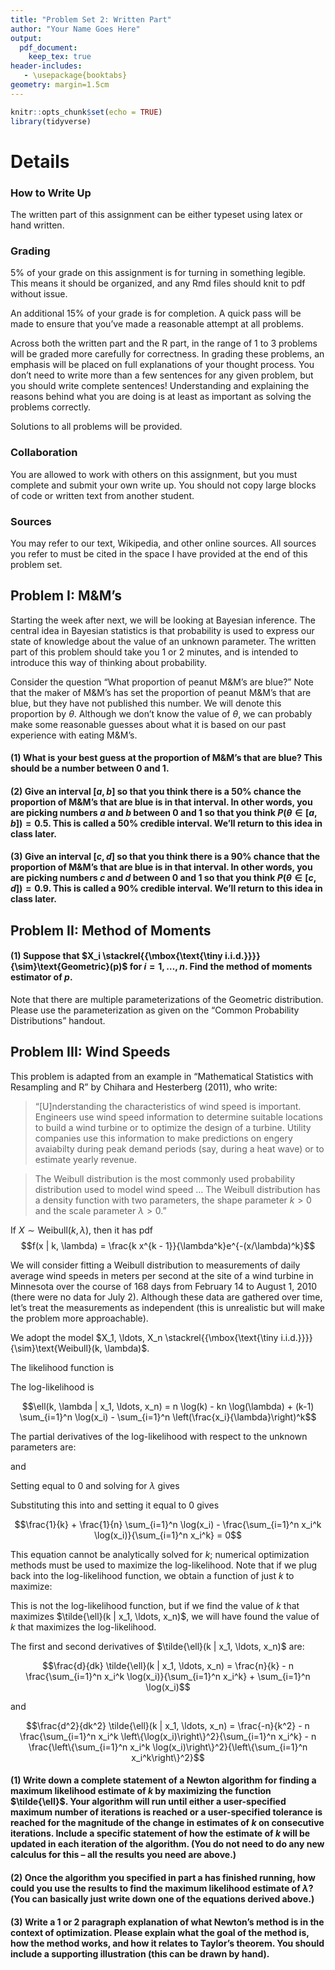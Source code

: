 ```yaml
---
title: "Problem Set 2: Written Part"
author: "Your Name Goes Here"
output:
  pdf_document:
    keep_tex: true
header-includes:
   - \usepackage{booktabs}
geometry: margin=1.5cm
---
```


```r
knitr::opts_chunk$set(echo = TRUE)
library(tidyverse)
```

\def\simiid{\stackrel{{\mbox{\text{\tiny i.i.d.}}}}{\sim}}

# Details

### How to Write Up

The written part of this assignment can be either typeset using latex or hand written.

### Grading

5% of your grade on this assignment is for turning in something legible.  This means it should be organized, and any Rmd files should knit to pdf without issue.

An additional 15% of your grade is for completion.  A quick pass will be made to ensure that you've made a reasonable attempt at all problems.

Across both the written part and the R part, in the range of 1 to 3 problems will be graded more carefully for correctness.  In grading these problems, an emphasis will be placed on full explanations of your thought process.  You don't need to write more than a few sentences for any given problem, but you should write complete sentences!  Understanding and explaining the reasons behind what you are doing is at least as important as solving the problems correctly.

Solutions to all problems will be provided.

### Collaboration

You are allowed to work with others on this assignment, but you must complete and submit your own write up.  You should not copy large blocks of code or written text from another student.

### Sources

You may refer to our text, Wikipedia, and other online sources.  All sources you refer to must be cited in the space I have provided at the end of this problem set.

## Problem I: M&M's

Starting the week after next, we will be looking at Bayesian inference.  The central idea in Bayesian statistics is that probability is used to express our state of knowledge about the value of an unknown parameter.  The written part of this problem should take you 1 or 2 minutes, and is intended to introduce this way of thinking about probability.

Consider the question "What proportion of peanut M&M's are blue?"  Note that the maker of M&M's has set the proportion of peanut M&M's that are blue, but they have not published this number.  We will denote this proportion by $\theta$.  Although we don't know the value of $\theta$, we can probably make some reasonable guesses about what it is based on our past experience with eating M&M's.

#### (1) What is your best guess at the proportion of M&M's that are blue?  This should be a number between 0 and 1.



#### (2) Give an interval $[a, b]$ so that you think there is a 50% chance the proportion of M&M's that are blue is in that interval.  In other words, you are picking numbers $a$ and $b$ between 0 and 1 so that you think $P(\theta \in [a, b]) = 0.5$.  This is called a 50% credible interval.  We'll return to this idea in class later.



#### (3) Give an interval $[c, d]$ so that you think there is a 90% chance that the proportion of M&M's that are blue is in that interval.  In other words, you are picking numbers $c$ and $d$ between 0 and 1 so that you think $P(\theta \in [c, d]) = 0.9$.  This is called a 90% credible interval.  We'll return to this idea in class later.



## Problem II: Method of Moments

#### (1) Suppose that $X_i \simiid \text{Geometric}(p)$ for $i = 1, \ldots, n$.  Find the method of moments estimator of $p$.

Note that there are multiple parameterizations of the Geometric distribution.  Please use the parameterization as given on the "Common Probability Distributions" handout.



## Problem III: Wind Speeds

This problem is adapted from an example in "Mathematical Statistics with Resampling and R" by Chihara and Hesterberg (2011), who write:

> "[U]nderstanding the characteristics of wind speed is important.  Engineers use wind speed information to determine suitable locations to build a wind turbine or to optimize the design of a turbine.  Utility companies use this information to make predictions on engery avaiabilty during peak demand periods (say, during a heat wave) or to estimate yearly revenue.

> The Weibull distribution is the most commonly used probability distribution used to model wind speed ... The Weibull distribution has a density function with two parameters, the shape parameter $k > 0$ and the scale parameter $\lambda > 0$."

If $X \sim \text{Weibull}(k, \lambda)$, then it has pdf
$$f(x | k, \lambda) = \frac{k x^{k - 1}}{\lambda^k}e^{-(x/\lambda)^k}$$

We will consider fitting a Weibull distribution to measurements of daily average wind speeds in meters per second at the site of a wind turbine in Minnesota over the course of 168 days from February 14 to August 1, 2010 (there were no data for July 2).  Although these data are gathered over time, let's treat the measurements as independent (this is unrealistic but will make the problem more approachable).

We adopt the model $X_1, \ldots, X_n \simiid \text{Weibull}(k, \lambda)$.

The likelihood function is

\begin{align*}
\mathcal{L}(k, \lambda | x_1, \ldots, x_n) &= \prod_{i=1}^n \frac{k x_i^{k - 1}}{\lambda^k}e^{-(x_i/\lambda)^k} \\
&= \frac{k^n}{\lambda^{kn}} \exp\left\{ -\sum_{i=1}^n (x_i / \lambda)^k \right\} \prod_{i=1}^n x_i^{k-1}
\end{align*}

The log-likelihood is

$$\ell(k, \lambda | x_1, \ldots, x_n) = n \log(k) - kn \log(\lambda) + (k-1) \sum_{i=1}^n \log(x_i) - \sum_{i=1}^n \left(\frac{x_i}{\lambda}\right)^k$$

The partial derivatives of the log-likelihood with respect to the unknown parameters are:

\begin{equation}
\frac{\partial}{\partial k} \ell(k, \lambda | x_1, \ldots, x_n) = \frac{n}{k} - n \log(\lambda) + \sum_{i=1}^n \log(x_i) - \sum_{i=1}^n \left(\frac{x_i}{\lambda}\right)^k \log\left(\frac{x_i}{\lambda}\right) \label{eqn:partial_wrt_k}
\end{equation}

and

\begin{equation}
\frac{\partial}{\partial \lambda} \ell(k, \lambda | x_1, \ldots, x_n) = \frac{-kn}{\lambda} + \frac{k}{\lambda^{k+1}}\sum_{i=1}^n x_i^k \label{eqn:partial_wrt_lambda}
\end{equation}

Setting \eqref{eqn:partial_wrt_lambda} equal to 0 and solving for $\lambda$ gives

\begin{equation}
\lambda = \left[ \frac{1}{n} \sum_{i=1}^n x_i^k \right]^{1/k}\label{eqn:lambda_sol}
\end{equation}

Substituting this into \eqref{eqn:partial_wrt_k} and setting it equal to 0 gives

$$\frac{1}{k} + \frac{1}{n} \sum_{i=1}^n \log(x_i) - \frac{\sum_{i=1}^n x_i^k \log(x_i)}{\sum_{i=1}^n x_i^k} = 0$$

This equation cannot be analytically solved for $k$; numerical optimization methods must be used to maximize the log-likelihood.  Note that if we plug \eqref{eqn:lambda_sol} back into the log-likelihood function, we obtain a function of just $k$ to maximize:

\begin{align*}
\tilde{\ell}(k | x_1, \ldots, x_n) &= n \log(k) - kn \log\left[\left\{ \frac{1}{n} \sum_{i=1}^n x_i^k \right\}^{1/k}\right] + (k-1) \sum_{i=1}^n \log(x_i) - \sum_{i=1}^n \left(\frac{x_i}{\left\{ \frac{1}{n} \sum_{i'=1}^n x_{i'}^k \right\}^{1/k}}\right)^k \\
&= n \log(k) - n \log\left[\frac{1}{n} \sum_{i=1}^n x_i^k \right] + (k-1) \sum_{i=1}^n \log(x_i) - \sum_{i=1}^n \frac{x_i^k}{\frac{1}{n} \sum_{i'=1}^n x_{i'}^k} \\
&= n \log(k) - n \log\left[\frac{1}{n} \sum_{i=1}^n x_i^k \right] + (k-1) \sum_{i=1}^n \log(x_i) - n \\
\end{align*}

This is not the log-likelihood function, but if we find the value of $k$ that maximizes $\tilde{\ell}(k | x_1, \ldots, x_n)$, we will have found the value of $k$ that maximizes the log-likelihood.

The first and second derivatives of $\tilde{\ell}(k | x_1, \ldots, x_n)$ are:

$$\frac{d}{dk} \tilde{\ell}(k | x_1, \ldots, x_n) = \frac{n}{k} - n \frac{\sum_{i=1}^n x_i^k \log(x_i)}{\sum_{i=1}^n x_i^k} + \sum_{i=1}^n \log(x_i)$$

and

$$\frac{d^2}{dk^2} \tilde{\ell}(k | x_1, \ldots, x_n) = \frac{-n}{k^2} - n \frac{\sum_{i=1}^n x_i^k \left\{\log(x_i)\right\}^2}{\sum_{i=1}^n x_i^k} - n \frac{\left\{\sum_{i=1}^n x_i^k \log(x_i)\right\}^2}{\left\{\sum_{i=1}^n x_i^k\right\}^2}$$

#### (1) Write down a complete statement of a Newton algorithm for finding a maximum likelihood estimate of $k$ by maximizing the function $\tilde{\ell}$.  Your algorithm will run until either a user-specified maximum number of iterations is reached or a user-specified tolerance is reached for the magnitude of the change in estimates of $k$ on consecutive iterations.  Include a specific statement of how the estimate of $k$ will be updated in each iteration of the algorithm.  (You do not need to do any new calculus for this -- all the results you need are above.)



#### (2) Once the algorithm you specified in part a has finished running, how could you use the results to find the maximum likelihood estimate of $\lambda$?  (You can basically just write down one of the equations derived above.)



#### (3) Write a 1 or 2 paragraph explanation of what Newton’s method is in the context of optimization.  Please explain what the goal of the method is, how the method works, and how it relates to Taylor’s theorem. You should include a supporting illustration (this can be drawn by hand).



